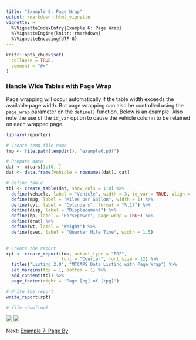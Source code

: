 ```yaml
---
title: "Example 6: Page Wrap"
output: rmarkdown::html_vignette
vignette: >
  %\VignetteIndexEntry{Example 6: Page Wrap}
  %\VignetteEngine{knitr::rmarkdown}
  %\VignetteEncoding{UTF-8}
---
```


```r
knitr::opts_chunk$set(
  collapse = TRUE,
  comment = "#>"
)
```

### Handle Wide Tables with Page Wrap

Page wrapping will occur 
automatically if the table width exceeds the available page width.  But 
page wrapping can also be controlled using the `page_wrap` parameter on the 
`define()` function.  Below is an example.  Also note the use of the `id_var` 
option to cause the vehicle column to be retained on each wrapped page. 

```r
library(reporter)

# Create temp file name
tmp <- file.path(tempdir(), "example6.pdf")

# Prepare data
dat <- mtcars[1:10, ]
dat <- data.frame(vehicle = rownames(dat), dat)

# Define table
tbl <- create_table(dat, show_cols = 1:8) %>% 
  define(vehicle, label = "Vehicle", width = 3, id_var = TRUE, align = "left") %>% 
  define(mpg, label = "Miles per Gallon", width = 1) %>% 
  define(cyl, label = "Cylinders", format = "%.1f") %>% 
  define(disp, label = "Displacement") %>% 
  define(hp, label = "Horsepower", page_wrap = TRUE) %>% 
  define(drat) %>% 
  define(wt, label = "Weight") %>% 
  define(qsec, label = "Quarter Mile Time", width = 1.5) 

  
# Create the report
rpt <- create_report(tmp, output_type = "PDF", 
                     font = "Courier", font_size = 12) %>% 
  titles("Listing 2.0", "MTCARS Data Listing with Page Wrap") %>% 
  set_margins(top = 1, bottom = 1) %>% 
  add_content(tbl) %>% 
  page_footer(right = "Page [pg] of [tpg]")

# Write the report
write_report(rpt)

# file.show(tmp)

```
<img src="../man/images/e6a.png"/>
<img src="../man/images/e6b.png"/>

Next: [Example 7: Page By](reporter-pageby.html)
